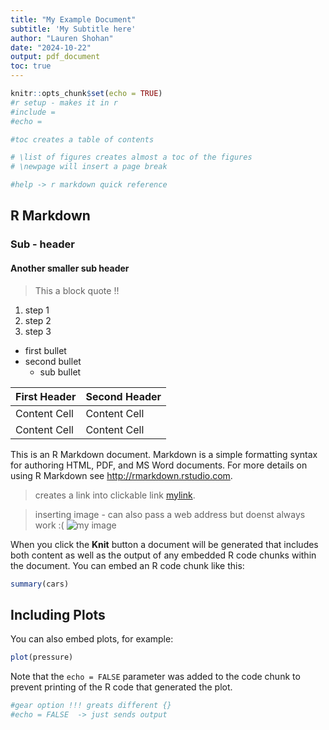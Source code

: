 ```yaml
---
title: "My Example Document"
subtitle: 'My Subtitle here'
author: "Lauren Shohan"
date: "2024-10-22"
output: pdf_document
toc: true
---
```


\listoffigures
```r
knitr::opts_chunk$set(echo = TRUE)
#r setup - makes it in r
#include = 
#echo = 

#toc creates a table of contents

# \list of figures creates almost a toc of the figures 
# \newpage will insert a page break 

#help -> r markdown quick reference

```

## R Markdown
### Sub - header
#### Another smaller sub header

> This a block quote !!

1. step 1
2. step 2
3. step 3

* first bullet
* second bullet 
  + sub bullet 
  
First Header  | Second Header
------------- | -------------
Content Cell  | Content Cell
Content Cell  | Content Cell


This is an R Markdown document. Markdown is a simple formatting syntax for authoring HTML, PDF, and MS Word documents. For more details on using R Markdown see <http://rmarkdown.rstudio.com>.

>creates a link into clickable link
[mylink](http://rmarkdown.rstudio.com).

>inserting image - can also pass a web address but doenst always work :( 
![my image](img/rmarkdownflow.png)

When you click the **Knit** button a document will be generated that includes both content as well as the output of any embedded R code chunks within the document. You can embed an R code chunk like this:

```r
summary(cars)
```

## Including Plots

You can also embed plots, for example:

```r
plot(pressure)
```

Note that the `echo = FALSE` parameter was added to the code chunk to prevent printing of the R code that generated the plot.


```r
#gear option !!! greats different {} 
#echo = FALSE  -> just sends output 
```


